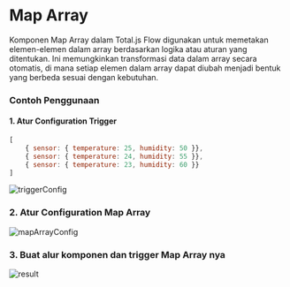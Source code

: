 # Map Array

Komponen Map Array dalam Total.js Flow digunakan untuk memetakan elemen-elemen dalam array berdasarkan logika atau aturan yang ditentukan. 
Ini memungkinkan transformasi data dalam array secara otomatis, di mana setiap elemen dalam array dapat diubah menjadi bentuk yang berbeda sesuai dengan kebutuhan.

### Contoh Penggunaan

#### 1. Atur Configuration Trigger

```js copy
[
    { sensor: { temperature: 25, humidity: 50 }},
    { sensor: { temperature: 24, humidity: 55 }},
    { sensor: { temperature: 23, humidity: 60 }}
]
```

![triggerConfig](/images/common/mapArray/triggerConfig.png)

### 2. Atur Configuration Map Array

![mapArrayConfig](/images/common/mapArray/mapArrayConfig.png)

### 3. Buat alur komponen dan trigger Map Array nya

![result](/images/common/mapArray/result.png)